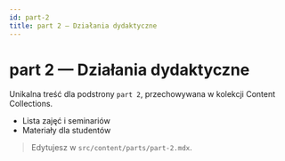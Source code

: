 ```yaml
---
id: part-2
title: part 2 — Działania dydaktyczne
---
```


# part 2 — Działania dydaktyczne

Unikalna treść dla podstrony `part 2`, przechowywana w kolekcji Content Collections.

- Lista zajęć i seminariów
- Materiały dla studentów

> Edytujesz w `src/content/parts/part-2.mdx`.
